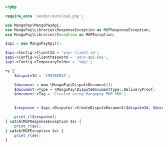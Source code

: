   
```php PHP  

<?php 

require_once 'vendor/autoload.php';

use MangoPay\MangoPayApi;
use MangoPay\Libraries\ResponseException as MGPResponseException;
use MangoPay\Libraries\Exception as MGPException;

$api = new MangoPayApi();

$api->Config->ClientId = 'your-client-id';
$api->Config->ClientPassword = 'your-api-key';
$api->Config->TemporaryFolder = 'tmp/';

ry {
    $disputeId = '199385842';

    $document = new \MangoPay\DisputeDocument();
    $document->Type = \MangoPay\DisputeDocumentType::DeliveryProof;
    $document->Tag = 'Created using Mangopay PHP SDK';

    
    $response = $api->Disputes->CreateDisputeDocument($disputeId, $document);

    print_r($response);
} catch(MGPResponseException $e) {
    print_r($e);
} catch(MGPException $e) {
    print_r($e);
}  
```